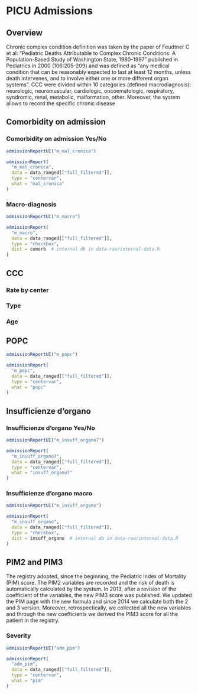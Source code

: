 # PICU Admissions {#ccc .tabset .tabset-fade .tabset-pills}

## Overview {-}

Chronic complex condition definition was taken by the paper of Feudtner C et al: “Pediatric Deaths Attributable to
Complex Chronic Conditions: A Population-Based Study of Washington State, 1980-1997” published in Pediatrics in
2000 (106:205-209) and was defined as “any medical condition that can be reasonably expected to last at least 12
months, unless death intervenes, and to involve either one or more different organ systems”.
CCC were divided within 10 categories (defined macrodiagnosis): neurologic, neuromuscular, cardiologic,
oncoematologic, respiratory, syndromic, renal, metabolic, malformation, other.
Moreover, the system allows to record the specific chronic disease



## Comorbidity on admission {.tabset .tabset-dropdown}

### Comorbidity on admission Yes/No
```r
admissionReportUI("m_mal_cronica")
```

```r
admissionReport(
  "m_mal_cronica",
  data = data_ranged[["full_filtered"]],
  type = "centervar",
  what = "mal_cronica"
)
```

### Macro-diagnosis
```r
admissionReportUI("m_macro")
```

```r
admissionReport(
  "m_macro",
  data = data_ranged[["full_filtered"]],
  type = "checkbox",
  dict = comorb  # internal db in data-raw/internal-data.R
)
```


## CCC {.tabset .tabset-dropdown}

### Rate by center

### Type

### Age

## POPC {.tabset .tabset-dropdown}
```r
admissionReportUI("m_popc")
```

```r
admissionReport(
  "m_popc",
  data = data_ranged[["full_filtered"]],
  type = "centervar",
  what = "popc"
)
```
## Insufficienze d'organo  {.tabset .tabset-dropdown}

### Insufficienze d'organo Yes/No
```r
admissionReportUI("m_insuff_organo7")
```

```r
admissionReport(
  "m_insuff_organo7",
  data = data_ranged[["full_filtered"]],
  type = "centervar",
  what = "insuff_organo7"
)
```

### Insufficienze d'organo macro
```r
admissionReportUI("m_insuff_organo")
```

```r
admissionReport(
  "m_insuff_organo",
  data = data_ranged[["full_filtered"]],
  type = "checkbox",
  dict = insuff_organo  # internal db in data-raw/internal-data.R
)
```



## PIM2 and PIM3 {.tabset .tabset-dropdown}

The registry adopted, since the beginning, the Pediatric Index of Mortality (PIM) score. The PIM2 variables are
recorded and the risk of death is automatically calculated by the system. In 2013, after a revision of the coefficient of the variables, the new PIM3 score was published. We updated the PIM page with the new formula and since 2014 we calculate both the 2 and 3 version. Moreover, retrospectically, we collected all the new variables and through the new coefficients we derived the PIM3 score for all the patient in the registry.


### Severity
```r
admissionReportUI("adm_pim")
```

```r
admissionReport(
  "adm_pim",
  data = data_ranged[["full_filtered"]],
  type = "centervar",
  what = "pim"
)
```

